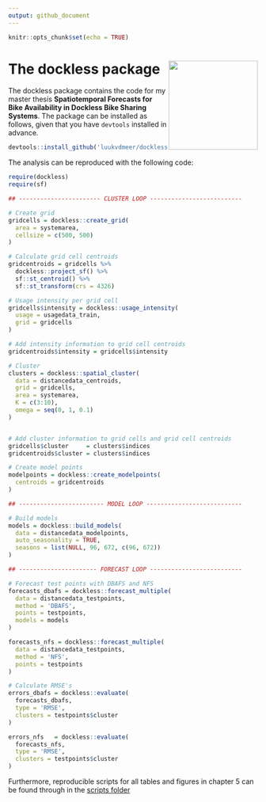 ```yaml
---
output: github_document
---
```


```r
knitr::opts_chunk$set(echo = TRUE)
```

# The dockless package <img src="hex/hexagon.png" align="right" width="180" />

The dockless package contains the code for my master thesis **Spatiotemporal Forecasts for Bike Availability in Dockless Bike Sharing Systems**. The package can be installed as follows, given that you have `devtools` installed in advance.

```r
devtools::install_github('luukvdmeer/dockless')
```

The analysis can be reproduced with the following code:

```r
require(dockless)
require(sf)

## ----------------------- CLUSTER LOOP --------------------------

# Create grid
gridcells = dockless::create_grid(
  area = systemarea,
  cellsize = c(500, 500)
)

# Calculate grid cell centroids
gridcentroids = gridcells %>%
  dockless::project_sf() %>%
  sf::st_centroid() %>%
  sf::st_transform(crs = 4326)

# Usage intensity per grid cell
gridcells$intensity = dockless::usage_intensity(
  usage = usagedata_train,
  grid = gridcells
)

# Add intensity information to grid cell centroids
gridcentroids$intensity = gridcells$intensity

# Cluster
clusters = dockless::spatial_cluster(
  data = distancedata_centroids,
  grid = gridcells,
  area = systemarea,
  K = c(3:10),
  omega = seq(0, 1, 0.1)
)


# Add cluster information to grid cells and grid cell centroids
gridcells$cluster     = clusters$indices
gridcentroids$cluster = clusters$indices

# Create model points
modelpoints = dockless::create_modelpoints(
  centroids = gridcentroids
)

## ------------------------ MODEL LOOP ---------------------------

# Build models
models = dockless::build_models(
  data = distancedata_modelpoints,
  auto_seasonality = TRUE,
  seasons = list(NULL, 96, 672, c(96, 672))
)

## ---------------------- FORECAST LOOP --------------------------

# Forecast test points with DBAFS and NFS
forecasts_dbafs = dockless::forecast_multiple(
  data = distancedata_testpoints,
  method = 'DBAFS',
  points = testpoints,
  models = models
)

forecasts_nfs = dockless::forecast_multiple(
  data = distancedata_testpoints,
  method = 'NFS',
  points = testpoints
)

# Calculate RMSE's
errors_dbafs = dockless::evaluate(
  forecasts_dbafs,
  type = 'RMSE',
  clusters = testpoints$cluster
)

errors_nfs   = dockless::evaluate(
  forecasts_nfs,
  type = 'RMSE',
  clusters = testpoints$cluster
)
```

Furthermore, reproducible scripts for all tables and figures in chapter 5 can be found through in the [scripts folder](https://github.com/luukvdmeer/dockless/tree/master/scripts)
